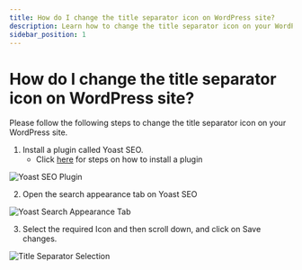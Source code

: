 ```yaml
---
title: How do I change the title separator icon on WordPress site?
description: Learn how to change the title separator icon on your WordPress site using the Yoast SEO plugin.
sidebar_position: 1
---
```


# How do I change the title separator icon on WordPress site?

Please follow the following steps to change the title separator icon on your WordPress site.

1. Install a plugin called Yoast SEO.
   - Click [here](https://www.wpbeginner.com/beginners-guide/step-by-step-guide-to-install-a-wordpress-plugin-for-beginners/) for steps on how to install a plugin

![Yoast SEO Plugin](/img/website-faqs/yoast-seo-plugin.jpg)

2. Open the search appearance tab on Yoast SEO

![Yoast Search Appearance Tab](/img/website-faqs/yoast-search-appearance.jpg)

3. Select the required Icon and then scroll down, and click on Save changes.

![Title Separator Selection](/img/website-faqs/title-separator-selection.jpg)